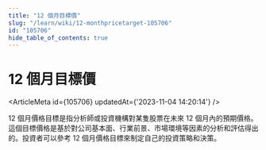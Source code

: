 ```yaml
---
title: "12 個月目標價"
slug: "/learn/wiki/12-monthpricetarget-105706"
id: "105706"
hide_table_of_contents: true
---
```



# 12 個月目標價

<ArticleMeta id={105706} updatedAt={'2023-11-04 14:20:14'} />
<div className='border-solid border-b border-t-0 my-4 border-[var(--ifm-color-gray-300)]' />

12 個月價格目標是指分析師或投資機構對某隻股票在未來 12 個月內的預期價格。這個目標價格是基於對公司基本面、行業前景、市場環境等因素的分析和評估得出的。投資者可以參考 12 個月價格目標來制定自己的投資策略和決策。
